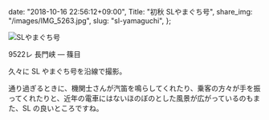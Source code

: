   date: "2018-10-16 22:56:12+09:00",
  Title: "初秋 SLやまぐち号",
  share_img: "/images/IMG_5263.jpg",
  slug: "sl-yamaguchi",
};

![SLやまぐち号](/images/IMG_5263.jpg)

<span className="caption">9522レ 長門峡 ― 篠目</span>

久々に SL やまぐち号を沿線で撮影。

通り過ぎるときに、機関士さんが汽笛を鳴らしてくれたり、乗客の方々が手を振ってくれたりと、近年の電車にはないほのぼのとした風景が広がっているのもまた、SL の良いところですね。
